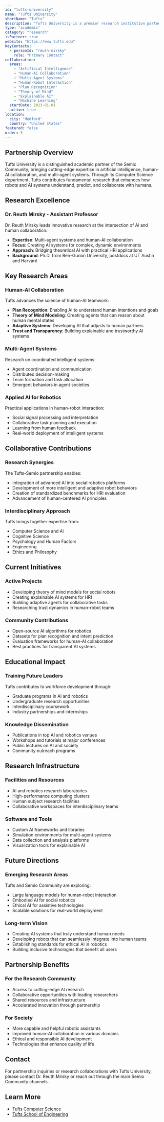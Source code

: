 ```yaml
---
id: "tufts-university"
name: "Tufts University"
shortName: "Tufts"
description: "Tufts University is a premier research institution partnering with Semio Community to advance artificial intelligence, multi-agent systems, and human-AI collaboration, with particular emphasis on creating intelligent systems that can effectively understand and work alongside humans."
type: "academic"
category: "research"
isPartner: true
website: "https://www.tufts.edu"
keyContacts:
  - personId: "reuth-mirsky"
    role: "Primary Contact"
collaboration:
  areas:
    - "Artificial Intelligence"
    - "Human-AI Collaboration"
    - "Multi-Agent Systems"
    - "Human-Robot Interaction"
    - "Plan Recognition"
    - "Theory of Mind"
    - "Explainable AI"
    - "Machine Learning"
  startDate: 2023-01-01
  active: true
location:
  city: "Medford"
  country: "United States"
featured: false
order: 5
---
```


## Partnership Overview

Tufts University is a distinguished academic partner of the Semio Community, bringing cutting-edge expertise in artificial intelligence, human-AI collaboration, and multi-agent systems. Through its Computer Science department, Tufts contributes fundamental research that enhances how robots and AI systems understand, predict, and collaborate with humans.

## Research Excellence

### Dr. Reuth Mirsky - Assistant Professor

Dr. Reuth Mirsky leads innovative research at the intersection of AI and human collaboration:

- **Expertise**: Multi-agent systems and human-AI collaboration
- **Focus**: Creating AI systems for complex, dynamic environments
- **Approach**: Bridging theoretical AI with practical HRI applications
- **Background**: Ph.D. from Ben-Gurion University, postdocs at UT Austin and Harvard

## Key Research Areas

### Human-AI Collaboration

Tufts advances the science of human-AI teamwork:
- **Plan Recognition**: Enabling AI to understand human intentions and goals
- **Theory of Mind Modeling**: Creating agents that can reason about human mental states
- **Adaptive Systems**: Developing AI that adjusts to human partners
- **Trust and Transparency**: Building explainable and trustworthy AI systems

### Multi-Agent Systems

Research on coordinated intelligent systems:
- Agent coordination and communication
- Distributed decision-making
- Team formation and task allocation
- Emergent behaviors in agent societies

### Applied AI for Robotics

Practical applications in human-robot interaction:
- Social signal processing and interpretation
- Collaborative task planning and execution
- Learning from human feedback
- Real-world deployment of intelligent systems

## Collaborative Contributions

### Research Synergies

The Tufts-Semio partnership enables:
- Integration of advanced AI into social robotics platforms
- Development of more intelligent and adaptive robot behaviors
- Creation of standardized benchmarks for HRI evaluation
- Advancement of human-centered AI principles

### Interdisciplinary Approach

Tufts brings together expertise from:
- Computer Science and AI
- Cognitive Science
- Psychology and Human Factors
- Engineering
- Ethics and Philosophy

## Current Initiatives

### Active Projects
- Developing theory of mind models for social robots
- Creating explainable AI systems for HRI
- Building adaptive agents for collaborative tasks
- Researching trust dynamics in human-robot teams

### Community Contributions
- Open-source AI algorithms for robotics
- Datasets for plan recognition and intent prediction
- Evaluation frameworks for human-AI collaboration
- Best practices for transparent AI systems

## Educational Impact

### Training Future Leaders

Tufts contributes to workforce development through:
- Graduate programs in AI and robotics
- Undergraduate research opportunities
- Interdisciplinary coursework
- Industry partnerships and internships

### Knowledge Dissemination

- Publications in top AI and robotics venues
- Workshops and tutorials at major conferences
- Public lectures on AI and society
- Community outreach programs

## Research Infrastructure

### Facilities and Resources
- AI and robotics research laboratories
- High-performance computing clusters
- Human subject research facilities
- Collaborative workspaces for interdisciplinary teams

### Software and Tools
- Custom AI frameworks and libraries
- Simulation environments for multi-agent systems
- Data collection and analysis platforms
- Visualization tools for explainable AI

## Future Directions

### Emerging Research Areas

Tufts and Semio Community are exploring:
- Large language models for human-robot interaction
- Embodied AI for social robotics
- Ethical AI for assistive technologies
- Scalable solutions for real-world deployment

### Long-term Vision

- Creating AI systems that truly understand human needs
- Developing robots that can seamlessly integrate into human teams
- Establishing standards for ethical AI in robotics
- Building inclusive technologies that benefit all users

## Partnership Benefits

### For the Research Community
- Access to cutting-edge AI research
- Collaborative opportunities with leading researchers
- Shared resources and infrastructure
- Accelerated innovation through partnership

### For Society
- More capable and helpful robotic assistants
- Improved human-AI collaboration in various domains
- Ethical and responsible AI development
- Technologies that enhance quality of life

## Contact

For partnership inquiries or research collaborations with Tufts University, please contact Dr. Reuth Mirsky or reach out through the main Semio Community channels.

## Learn More

- [Tufts Computer Science](https://engineering.tufts.edu/cs)
- [Tufts School of Engineering](https://engineering.tufts.edu)
